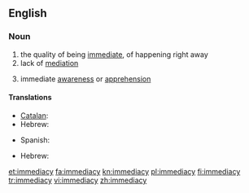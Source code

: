 ==English==
===Noun===
{{en-noun|immediacies}}
# the quality of being [[immediate]], of happening right away
# lack of [[mediation]]
# {{philosophy}} immediate [[awareness]] or [[apprehension]]

====Translations====
{{trans-top|the quality of being immediate}}
* [[Catalan]]: {{t|ca|immediatesa|f}}
* Hebrew: {{t|he|מיידיות|f|tr=miyadiyút}}
{{trans-mid}}
* Spanish: {{t|es|inmediatez|f}}
{{trans-bottom}}

{{trans-top|lack of mediation}}
* Hebrew: {{t|he|אי-אמצעיות|f|tr=í-emtza'iyút}}
{{trans-mid}}
{{trans-bottom}}

[[et:immediacy]]
[[fa:immediacy]]
[[kn:immediacy]]
[[pl:immediacy]]
[[fi:immediacy]]
[[tr:immediacy]]
[[vi:immediacy]]
[[zh:immediacy]]